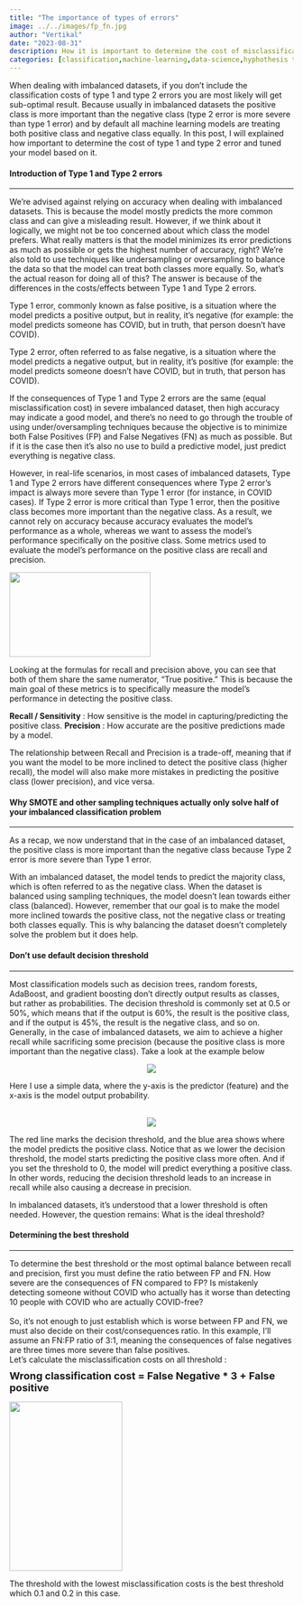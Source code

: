 ---
title: "The importance of types of errors"
image: ../../images/fp_fn.jpg
author: "Vertikal"
date: "2023-08-31"
description: How it is important to determine the cost of misclassification error before starting binary classification project especially with imbalanced dataset. 
categories: [classification,machine-learning,data-science,hyphothesis testing,imbalanced]
---

When dealing with imbalanced datasets, if you don't include the classification costs of type 1 and type 2 errors you are most likely will get sub-optimal result. Because usually in imbalanced datasets the positive class is more important than the negative class (type 2 error is more severe than type 1 error) and by default all machine learning models are treating both positive class and negative class equally. In this post, I will explained how important to determine the cost of type 1 and type 2 error and tuned your model based on it.

<h4>**Introduction of Type 1 and Type 2 errors**</h4>
***
We're advised against relying on accuracy when dealing with imbalanced datasets. This is because the model mostly predicts the more common class and can give a misleading result. However, if we think about it logically, we might not be too concerned about which class the model prefers. What really matters is that the model minimizes its error predictions as much as possible or gets the highest number of accuracy, right? We're also told to use techniques like undersampling or oversampling to balance the data so that the model can treat both classes more equally.
So, what's the actual reason for doing all of this? The answer is because of the differences in the costs/effects between Type 1 and Type 2 errors.

Type 1 error, commonly known as false positive, is a situation where the model predicts a positive output, but in reality, it's negative (for example: the model predicts someone has COVID, but in truth, that person doesn't have COVID).

Type 2 error, often referred to as false negative, is a situation where the model predicts a negative output, but in reality, it's positive (for example: the model predicts someone doesn't have COVID, but in truth, that person has COVID).

If the consequences of Type 1 and Type 2 errors are the same (equal misclassification cost) in severe imbalanced dataset, then high accuracy may indicate a good model, and there's no need to go through the trouble of using under/oversampling techniques because the objective is to minimize both False Positives (FP) and False Negatives (FN) as much as possible. But if it is the case then it's also no use to build a predictive model, just predict everything is negative class.

However, in real-life scenarios, in most cases of imbalanced datasets, Type 1 and Type 2 errors have different consequences where Type 2 error's impact is always more severe than Type 1 error (for instance, in COVID cases). If Type 2 error is more critical than Type 1 error, then the positive class becomes more important than the negative class. As a result, we cannot rely on accuracy because accuracy evaluates the model's performance as a whole, whereas we want to assess the model's performance specifically on the positive class. Some metrics used to evaluate the model's performance on the positive class are recall and precision.


<img src="../../images/metrics.jpg" width=250px; height=150px> </img>


Looking at the formulas for recall and precision above, you can see that both of them share the same numerator, "True positive." This is because the main goal of these metrics is to specifically measure the model's performance in detecting the positive class.

**Recall / Sensitivity** : How sensitive is the model in capturing/predicting the positive class.
**Precision** : How accurate are the positive predictions made by a model.

The relationship between Recall and Precision is a trade-off, meaning that if you want the model to be more inclined to detect the positive class (higher recall), the model will also make more mistakes in predicting the positive class (lower precision), and vice versa.

<h4>**Why SMOTE and other sampling techniques actually only solve half of your imbalanced classification problem**</h4>
***
As a recap, we now understand that in the case of an imbalanced dataset, the positive class is more important than the negative class because Type 2 error is more severe than Type 1 error. 

With an imbalanced dataset, the model tends to predict the majority class, which is often referred to as the negative class. When the dataset is balanced using sampling techniques, the model doesn't lean towards either class (balanced). However, remember that our goal is to make the model more inclined towards the positive class, not the negative class or treating both classes equally. This is why balancing the dataset doesn't completely solve the problem but it does help.


<h4>**Don't use default decision threshold**</h4>
****
Most classification models such as decision trees, random forests, AdaBoost, and gradient boosting don't directly output results as classes, but rather as probabilities. The decision threshold is commonly set at 0.5 or 50%, which means that if the output is 60%, the result is the positive class, and if the output is 45%, the result is the negative class, and so on. Generally, in the case of imbalanced datasets, we aim to achieve a higher recall while sacrificing some precision (because the positive class is more important than the negative class). Take a look at the example below

<div style="text-align: center;">
<img src="../../images/data_truth.png"> </img>
</div>

Here I use a simple data, where the y-axis is the predictor (feature) and the x-axis is the model output probability.
<br><br>

<div style="text-align: center;">
<img src="../../images/gif_result.gif"> </img>
</div>

The red line marks the decision threshold, and the blue area shows where the model predicts the positive class. Notice that as we lower the decision threshold, the model starts predicting the positive class more often. And if you set the threshold to 0, the model will predict everything a positive class. In other words, reducing the decision threshold leads to an increase in recall while also causing a decrease in precision.

In imbalanced datasets, it's understood that a lower threshold is often needed. However, the question remains: What is the ideal threshold?

<h4>**Determining the best threshold**</h4>
***
To determine the best threshold or the most optimal balance between recall and precision, first you must define the ratio between FP and FN. How severe are the consequences of FN compared to FP? Is mistakenly detecting someone without COVID who actually has it worse than detecting 10 people with COVID who are actually COVID-free? <Br><br>
So, it's not enough to just establish which is worse between FP and FN, we must also decide on their cost/consequences ratio. In this example, I'll assume an FN:FP ratio of 3:1, meaning the consequences of false negatives are three times more severe than false positives. <Br>
Let's calculate the misclassification costs on all threshold : <Br>
<div style="font-size: 18px; margin-bottom: 10px; margin-top: 10px">**Wrong classification cost = False Negative * 3 + False positive** </div>

<div>
<img src="../../images/cost.jpg" width=200px; height=300px> </img>
</div>

The threshold with the lowest misclassification costs is the best threshold which 0.1 and 0.2 in this case.




